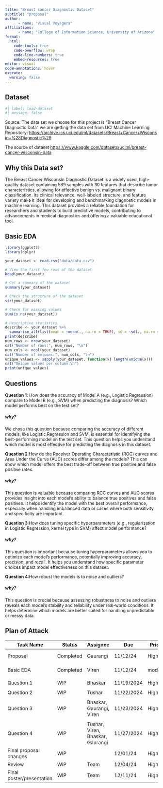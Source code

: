 ```yaml
---
title: "Breast cancer Diagnostic Dataset"
subtitle: "proposal"
author: 
      - name: "Visual Voyagers"
affiliations:
      - name: "College of Information Science, University of Arizona" 
format:
  html:
    code-tools: true
    code-overflow: wrap
    code-line-numbers: true
    embed-resources: true
editor: visual
code-annotations: hover
execute:
  warning: false      
---
```


## Dataset

```r
#| label: load-dataset
#| message: false
```

Source: The data set we choose for this project is "Breast Cancer Diagnostic Data" we are getting the data set from UCI Machine Learning Repository: <https://archive.ics.uci.edu/ml/datasets/Breast+Cancer+Wisconsin+%28Diagnostic%29>

The source of dataset <https://www.kaggle.com/datasets/uciml/breast-cancer-wisconsin-data>

## **Why this Data set?**

The Breast Cancer Wisconsin Diagnostic Dataset is a widely used, high-quality dataset containing 569 samples with 30 features that describe tumor characteristics, allowing for effective benign vs. malignant binary classification. Its clinical relevance, well-labeled structure, and feature variety make it ideal for developing and benchmarking diagnostic models in machine learning. This dataset provides a reliable foundation for researchers and students to build predictive models, contributing to advancements in medical diagnostics and offering a valuable educational tool.

## Basic EDA

```r
library(ggplot2)
library(dplyr)

your_dataset <- read.csv("data/data.csv")

# View the first few rows of the dataset
head(your_dataset)

# Get a summary of the dataset
summary(your_dataset)

# Check the structure of the dataset
str(your_dataset)

# Check for missing values
sum(is.na(your_dataset))

# Descriptive statistics
describe <- your_dataset %>% 
  summarise_all(list(mean = ~mean(., na.rm = TRUE), sd = ~sd(., na.rm = TRUE)))
print(describe)
num_rows <- nrow(your_dataset)
cat("Number of rows:", num_rows, "\n")
num_cols <- ncol(your_dataset)
cat("Number of columns:", num_cols, "\n")
unique_values <- sapply(your_dataset, function(x) length(unique(x)))
cat("Unique values per column:\n")
print(unique_values)
```

## Questions

**Question 1**: How does the accuracy of Model A (e.g., Logistic Regression) compare to Model B (e.g., SVM) when predicting the diagnosis? Which model performs best on the test set?

##### why?

We chose this question because comparing the accuracy of different models, like Logistic Regression and SVM, is essential for identifying the best-performing model on the test set. This question helps you understand which model is most effective for predicting the diagnosis in this dataset.

**Question 2**:How do the Receiver Operating Characteristic (ROC) curves and Area Under the Curve (AUC) scores differ among the models? This can show which model offers the best trade-off between true positive and false positive rates.

##### why?

This question is valuable because comparing ROC curves and AUC scores provides insight into each model’s ability to balance true positives and false positives. It helps identify the model with the best overall performance, especially when handling imbalanced data or cases where both sensitivity and specificity are important.

**Question 3**:How does tuning specific hyperparameters (e.g., regularization in Logistic Regression, kernel type in SVM) affect model performance?

##### why?

This question is important because tuning hyperparameters allows you to optimize each model’s performance, potentially improving accuracy, precision, and recall. It helps you understand how specific parameter choices impact model effectiveness on this dataset.

**Question 4**:How robust the models is to noise and outliers?

##### why?

This question is crucial because assessing robustness to noise and outliers reveals each model’s stability and reliability under real-world conditions. It helps determine which models are better suited for handling unpredictable or messy data.

## Plan of Attack

| Task Name                 | Status    | Assignee                         | Due        | Priority | Summary         |
|---------------------------|-----------|----------------------------------|------------|----------|-----------------|
| Proposal                  | Completed | Gaurangi                         | 11/12/24   | High     | Good, standing  |
| Basic EDA                 | Completed | Viren                            | 11/12/24   | moderate | Good, standing  |
|                           |           |                                  |            |          |                 |
| Question 1                | WIP       | Bhaskar                          | 11/19/2024 | High     |                 |
|                           |           |                                  |            |          |                 |
| Question 2                | WIP       | Tushar                           | 11/22/2024 | High     |                 |
|                           |           |                                  |            |          |                 |
| Question 3                | WIP       | Bhaskar, Gaurangi, Viren         | 11/23/2024 | High     |                 |
|                           |           |                                  |            |          |                 |
| Question 4                | WIP       | Tushar, Viren, Bhaskar, Gaurangi | 11/27/2024 | High     |                 |
| Final proposal changes    | WIP       |                                  | 12/01/24   | High     |                 |
| Review                    | WIP       | Team                             | 12/04/24   | High     |                 |
| Final poster/presentation | WIP       | Team                             | 12/11/24   | High     |                 |
